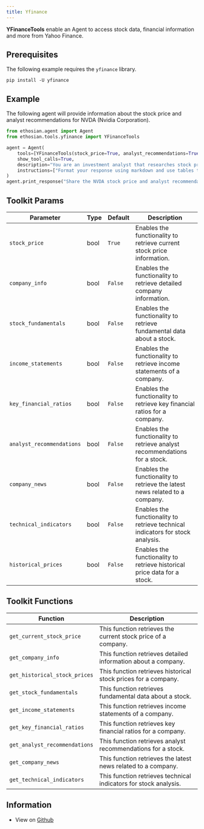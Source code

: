 ```yaml
---
title: Yfinance
---
```


**YFinanceTools** enable an Agent to access stock data, financial information and more from Yahoo Finance.

## Prerequisites

The following example requires the `yfinance` library.

```shell
pip install -U yfinance
```

## Example

The following agent will provide information about the stock price and analyst recommendations for NVDA (Nvidia Corporation).

```python cookbook/tools/yfinance_tools.py
from ethosian.agent import Agent
from ethosian.tools.yfinance import YFinanceTools

agent = Agent(
    tools=[YFinanceTools(stock_price=True, analyst_recommendations=True, stock_fundamentals=True)],
    show_tool_calls=True,
    description="You are an investment analyst that researches stock prices, analyst recommendations, and stock fundamentals.",
    instructions=["Format your response using markdown and use tables to display data where possible."],
)
agent.print_response("Share the NVDA stock price and analyst recommendations", markdown=True)

```

## Toolkit Params

| Parameter | Type | Default | Description |
|-----------|------|---------|-------------|
| `stock_price` | bool | `True` | Enables the functionality to retrieve current stock price information. |
| `company_info` | bool | `False` | Enables the functionality to retrieve detailed company information. |
| `stock_fundamentals` | bool | `False` | Enables the functionality to retrieve fundamental data about a stock. |
| `income_statements` | bool | `False` | Enables the functionality to retrieve income statements of a company. |
| `key_financial_ratios` | bool | `False` | Enables the functionality to retrieve key financial ratios for a company. |
| `analyst_recommendations` | bool | `False` | Enables the functionality to retrieve analyst recommendations for a stock. |
| `company_news` | bool | `False` | Enables the functionality to retrieve the latest news related to a company. |
| `technical_indicators` | bool | `False` | Enables the functionality to retrieve technical indicators for stock analysis. |
| `historical_prices` | bool | `False` | Enables the functionality to retrieve historical price data for a stock. |

## Toolkit Functions

| Function | Description |
|----------|-------------|
| `get_current_stock_price` | This function retrieves the current stock price of a company. |
| `get_company_info` | This function retrieves detailed information about a company. |
| `get_historical_stock_prices` | This function retrieves historical stock prices for a company. |
| `get_stock_fundamentals` | This function retrieves fundamental data about a stock. |
| `get_income_statements` | This function retrieves income statements of a company. |
| `get_key_financial_ratios` | This function retrieves key financial ratios for a company. |
| `get_analyst_recommendations` | This function retrieves analyst recommendations for a stock. |
| `get_company_news` | This function retrieves the latest news related to a company. |
| `get_technical_indicators` | This function retrieves technical indicators for stock analysis. |

## Information

- View on [Github](https://github.com/ethosianhq/ethosian/blob/main/ethosian/tools/yfinance.py)
